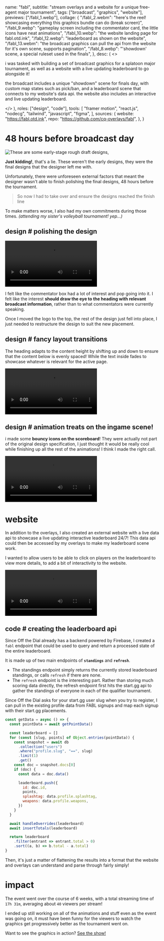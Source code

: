   name: "fabl",
  subtitle:
    "stream overlays and a website for a unique free-agent major tournament",
  tags: ["broadcast", "graphics", "website"],
  previews: ["/fabl_1.webp"],
  collage: {
    "/fabl_2.webm":
      "here's the reel! showcasing everything this graphics bundle can do (break screen)",
    "/fabl_9.webp":
      "gameplay screen including the commentator card, the little icons have neat animations",
    "/fabl_10.webp": "the website landing page for fabl.otd.ink",
    "/fabl_12.webp": "leaderboard as shown on the website",
    "/fabl_13.webm":
      "the broadcast graphics can pull the api from the website for it's own scene, supports pagination",
    "/fabl_8.webp": "'showdown' scene, a special ruleset used in the finals",
  },
  desc: (
    <>
      <p>
        i was tasked with building a set of broadcast graphics for a splatoon
        major tournament, as well as a website with a live updating leaderboard
        to go alongside it!
      </p>
      <p>
        the broadcast includes a unique "showdown" scene for finals day, with
        custom map states such as pick/ban, and a leaderboard scene that
        connects to my website's data api. the website also includes an
        interactive and live updating leaderboard.
      </p>
    </>
  ),
  roles: ["design", "code"],
  tools: [
    "framer motion",
    "react.js",
    "nodecg",
    "tailwind",
    "javascript",
    "figma",
  ],
  sources: {
    website: "https://fabl.otd.ink",
    repo: "https://github.com/cq-overlays/fabl",
  },
}

# 48 hours before broadcast day

![These are some early-stage rough draft designs,](/fabl_3.webp)

**Just kidding!**, that's a lie. These weren't the early designs, they were the final designs that the designer left me with.

Unfortunately, there were unforeseen external factors that meant the designer wasn't able to finish polishing the final designs, 48 hours before the tournament.

> So now I had to take over and ensure the designs reached the finish line

To make matters worse, I also had my own commitments during those times. _(attending my sister's volleyball tournament! yep...)_

<Topic design>

## design # polishing the design

![a before / after of the rosters scene!](/fabl_11.webp|/fabl_6.webm)

I felt like the commentator box had a lot of interest and pop going into it. I felt like the interest **should draw the eye to the heading with relevant broadcast information**, rather than to what commentators were currently speaking.

Once I moved the logo to the top, the rest of the design just fell into place, I just needed to restructure the design to suit the new placement.

## design # fancy layout transitions

The heading adapts to the content height by shifting up and down to ensure that the content below is evenly spaced! While the text inside fades to showcase whatever is relevant for the active page.

![](/fabl_4.webm)

## design # animation treats on the ingame scene!

i made some **bouncy icons on the scoreboard**! They were actually not part of the original design specification, I just thought it would be really cool while finishing up all the rest of the animations! I think I made the right call.

![boing :D](/fabl_5.webm)

</Topic>

# website

In addition to the overlays, I also created an external website with a live data api to showcase a live updating interactive leaderboard 24/7! This data api could then be accessed by my overlays to make my leaderboard scene work.

I wanted to allow users to be able to click on players on the leaderboard to view more details, to add a bit of interactivity to the website.

![selecting a player on the leaderboard shows you how their points were calculated](/fabl_7.webm)

<Topic code>

## code # creating the leaderboard api

Since Off the Dial already has a backend powered by Firebase, I created a `fabl` endpoint that could be used to query and return a processed state of the entire leaderboard.

It is made up of two main endpoints of **`standings`** and **`refresh`**.

- The standings endpoint simply returns the currently stored leaderboard standings, or calls `refresh` if there are none.
- The `refresh` endpoint is the interesting part. Rather than storing much scoring data directly, the refresh endpoint first hits the start.gg api to gather the standings of everyone in each of the qualifier tournament.

Since Off the Dial asks for your start.gg user slug when you try to register, I can pull in the existing profile data from FABL signups and map each signup with their start.gg placements.

```js
const getData = async () => {
  const pointData = await getPointData()

  const leaderboard = []
  for (const [slug, points] of Object.entries(pointData)) {
    const snapshot = await db
      .collection("users")
      .where("profile.slug", "==", slug)
      .limit(1)
      .get()
    const doc = snapshot.docs[0]
    if (doc) {
      const data = doc.data()

      leaderboard.push({
        id: doc.id,
        points,
        splashtag: data.profile.splashtag,
        weapons: data.profile.weapons,
      })
    }
  }

  await handleOverrides(leaderboard)
  await insertTotals(leaderboard)

  return leaderboard
    .filter(entrant => entrant.total > 0)
    .sort((a, b) => b.total - a.total)
}
```

Then, it's just a matter of flattening the results into a format that the website and overlays can understand and parse through fairly simply!

</Topic>

# impact

The event went over the course of 6 weeks, with a total streaming time of `17h 31m`, averaging about `40` viewers per stream!

I ended up still working on all of the animations and stuff even as the event was going on, it must have been funny for the viewers to watch the graphics get progressively better as the tournament went on.

Want to see the graphics in action? [See the show!](https://youtu.be/Kz5w3a8Z_tM?t=680)
